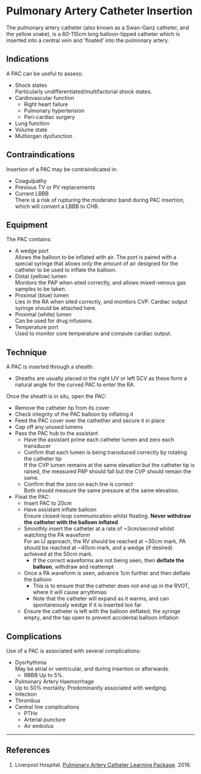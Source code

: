 # Pulmonary Artery Catheter Insertion


The pulmonary artery catheter (also known as a Swan-Ganz catheter, and the yellow snake), is a 60-110cm long balloon-tipped catheter which is inserted into a central vein and 'floated' into the pulmonary artery.


## Indications

A PAC can be useful to assess:

* Shock states  
Particularly undifferentiated/multifactorial shock states.
* Cardiovascular function
	* Right heart failure
	* Pulmonary hypertension
	* Peri-cardiac surgery
* Lung function
* Volume state
* Multiorgan dysfunction


## Contraindications

Insertion of a PAC may be contraindicated in:

* Coagulpathy
* Previous TV or PV replacements
* Current LBBB  
There is a risk of rupturing the moderator band during PAC insertion, which will convert a LBBB to CHB.


## Equipment

The PAC contains:

* A wedge port  
Allows the balloon to be inflated with air. The port is paired with a special syringe that allows only the amount of air designed for the catheter to be used to inflate the balloon.
* Distal (yellow) lumen  
Monitors the PAP when sited correctly, and allows mixed-venous gas samples to be taken.
* Proximal (blue) lumen  
Lies in the RA when sited correctly, and monitors CVP. Cardiac output syringe should be attached here.
* Proximal (white) lumen  
Can be used for drug infusions.
* Temperature port  
Used to monitor core temperature and compute cardiac output.


## Technique

A PAC is inserted through a sheath:

* Sheaths are usually placed in the right IJV or left SCV as these form a natural angle for the curved PAC to enter the RA


Once the sheath is in situ, open the PAC:

* Remove the catheter tip from its cover
* Check integrity of the PAC balloon by inflating it
* Feed the PAC cover over the cathether and secure it in place
* Cap off any unused lumens
* Pass the PAC hub to the assistant
	* Have the assistant prime each catheter lumen and zero each transducer
	* Confirm that each lumen is being transduced correctly by rotating the catheter tip  
	If the CVP lumen remains at the same elevation but the catheter tip is raised, the measured PAP should fall but the CVP should remain the same.
	* Confirm that the zero on each line is correct  
	Both should measure the same pressure at the same elevation.
* Float the PAC:
	* Insert PAC to 20cm
	* Have assistant inflate balloon  
	Ensure closed-loop communication whilst floating. **Never withdraw the catheter with the balloon inflated**.
	* Smoothly insert the catheter at a rate of ~3cm/second whilst watching the PA waveform  
	For an IJ approach, the RV should be reached at ~30cm mark, PA should be reached at ~40cm mark, and a wedge (if desired) achieved at the 50cm mark.
		* If the correct waveforms are not being seen, then **deflate the balloon**, withdraw and reattempt
	* Once a PA waveform is seen, advance 1cm further and then deflate the balloon  
		* This is to ensure that the catheter does not end up in the RVOT, where it will cause arrythmias
		* Note that the catheter will expand as it warms, and can spontaneously wedge if it is inserted too far
	* Ensure the catheter is left with the balloon deflated, the syringe empty, and the tap open to prevent accidental balloon inflation



## Complications

Use of a PAC is associated with several complications:

* Dysrhythmia  
May be atrial or ventricular, and during insertion or afterwards.
	* RBBB 
	Up to 5%.
* Pulmonary Artery Haemorrhage  
Up to 50% mortality. Predominantly associated with wedging.
* Infection
* Thrombus
* Central line complications
	* PTHx
	* Arterial puncture
	* Air embolus

---

## References

1. Liverpool Hospital. [Pulmonary Artery Catheter Learning Package](https://www.aci.health.nsw.gov.au/__data/assets/pdf_file/0004/306589/Pulmonary_Catheter_Learning_Package.pdf). 2016.